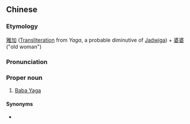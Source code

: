 ==Chinese==
{{zh-forms|type=112}}

===Etymology===
[[雅加]] ([[transliteration|Transliteration]] from {{etyl|sla-pro|zh}} ''Yaga'', a probable diminutive of [[Jadwiga]]) + [[婆婆]] ("old woman"){{rfv-etymology|zh}}

===Pronunciation===
{{zh-pron
|m=Yǎjiā Pópo
|cat=pn
}}

===Proper noun===
{{zh-proper noun}}

# [[Baba Yaga]]

====Synonyms====
* {{zh-l|芭芭雅嘎}}